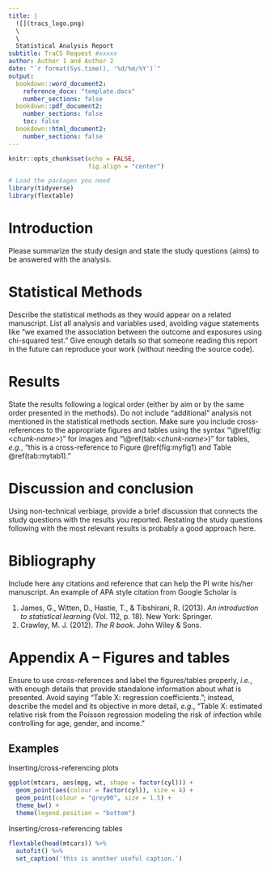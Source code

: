 ```yaml
---
title: |
  ![](tracs_logo.png)
  \
  \
  Statistical Analysis Report
subtitle: TraCS Request #xxxxx
author: Author 1 and Author 2
date: "`r format(Sys.time(), '%d/%m/%Y')`"
output:
  bookdown::word_document2:
    reference_docx: "template.docx"
    number_sections: false
  bookdown::pdf_document2:
    number_sections: false
    toc: false
  bookdown::html_document2:
    number_sections: false
---
```


```r
knitr::opts_chunk$set(echo = FALSE,
                      fig.align = "center")

# Load the packages you need
library(tidyverse)
library(flextable)
```

# Introduction

Please summarize the study design and state the study questions (aims) to be answered with the analysis.

# Statistical Methods

Describe the statistical methods as they would appear on a related manuscript. List all analysis and variables used, avoiding vague statements like "we examed the association between the outcome and exposures using chi-squared test." Give enough details so that someone reading this report in the future can reproduce your work (without needing the source code).

# Results

State the results following a logical order (either by aim or by the same order presented in the methods). Do not include "additional" analysis not mentioned in the statistical methods section. Make sure you include cross-references to the appropriate figures and tables using the syntax "\\\@ref(fig:\<*chunk-name*\>)" for images and "\\\@ref(tab:\<*chunk-name*\>)" for tables, *e.g.*, "this is a cross-reference to Figure \@ref(fig:myfig1) and Table \@ref(tab:mytab1)."

# Discussion and conclusion

Using non-technical verbiage, provide a brief discussion that connects the study questions with the results you reported. Restating the study questions following with the most relevant results is probably a good approach here.

# Bibliography

Include here any citations and reference that can help the PI write his/her manuscript. An example of APA style citation from Google Scholar is

1.  James, G., Witten, D., Hastie, T., & Tibshirani, R. (2013). *An introduction to statistical learning* (Vol. 112, p. 18). New York: Springer.
1.  Crawley, M. J. (2012). *The R book*. John Wiley & Sons.


# Appendix A -- Figures and tables

Ensure to use cross-references and label the figures/tables properly, *i.e.*, with enough details that provide standalone information about what is presented. Avoid saying "Table X: regression coefficients."; instead, describe the model and its objective in more detail, *e.g.*, "Table X: estimated relative risk from the Poisson regression modeling the risk of infection while controlling for age, gender, and income."

## Examples

Inserting/cross-referencing plots

```r
ggplot(mtcars, aes(mpg, wt, shape = factor(cyl))) +
  geom_point(aes(colour = factor(cyl)), size = 4) +
  geom_point(colour = "grey90", size = 1.5) +
  theme_bw() +
  theme(legend.position = "bottom")
```

Inserting/cross-referencing tables

```r
flextable(head(mtcars)) %>% 
  autofit() %>% 
  set_caption('this is another useful caption.')
```
